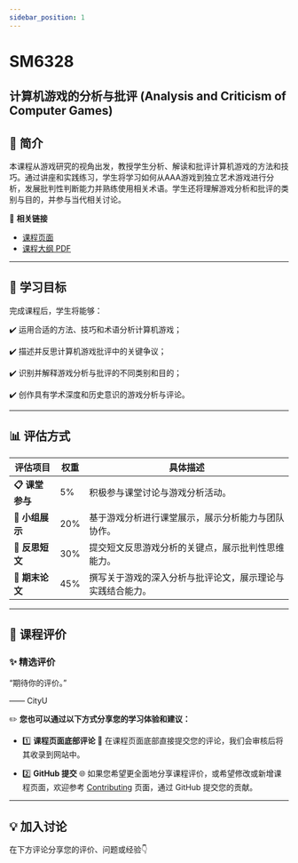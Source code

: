 ```yaml
---
sidebar_position: 1
---
```


# SM6328
## 计算机游戏的分析与批评 (Analysis and Criticism of Computer Games)

## **📘 简介**
本课程从游戏研究的视角出发，教授学生分析、解读和批评计算机游戏的方法和技巧。通过讲座和实践练习，学生将学习如何从AAA游戏到独立艺术游戏进行分析，发展批判性判断能力并熟练使用相关术语。学生还将理解游戏分析和批评的类别与目的，并参与当代相关讨论。

🔗 **相关链接**
- [课程页面](https://www.cityu.edu.hk/catalogue/pg/202526/course/SM6328.htm)
- [课程大纲 PDF](https://www.cityu.edu.hk/catalogue/pg/202526/course/SM6328.pdf)

---

## **🎯 学习目标**

完成课程后，学生将能够：

✔️ 运用合适的方法、技巧和术语分析计算机游戏；

✔️ 描述并反思计算机游戏批评中的关键争议；

✔️ 识别并解释游戏分析与批评的不同类别和目的；

✔️ 创作具有学术深度和历史意识的游戏分析与评论。

---

## **📊 评估方式**

| **评估项目**                     | **权重** | **具体描述**                                                                                       |
|---------------------------------|---------|---------------------------------------------------------------------------------------------------|
| **📋 课堂参与**                   | 5%      | 积极参与课堂讨论与游戏分析活动。                                                                     |
| **📂 小组展示**                   | 20%     | 基于游戏分析进行课堂展示，展示分析能力与团队协作。                                                    |
| **📂 反思短文**                   | 30%     | 提交短文反思游戏分析的关键点，展示批判性思维能力。                                                    |
| **📂 期末论文**                   | 45%     | 撰写关于游戏的深入分析与批评论文，展示理论与实践结合能力。                                               |

---

## **💬 课程评价**

### ✨ **精选评价**
<div className={commentStyles.commentBox}>
    <p className={commentStyles.commentText}>
        “期待你的评价。”
    </p>
    <p className={commentStyles.commentAuthor}>—— CityU</p>
</div>

✏️ **您也可以通过以下方式分享您的学习体验和建议：**

- 1️⃣ **课程页面底部评论**
💬 在课程页面底部直接提交您的评论，我们会审核后将其收录到网站中。

- 2️⃣ **GitHub 提交**
🌐 如果您希望更全面地分享课程评价，或希望修改或新增课程页面，欢迎参考 [Contributing](/contributing) 页面，通过 GitHub 提交您的贡献。

---

## **💡 加入讨论**

在下方评论分享您的评价、问题或经验👇
<Utterances />